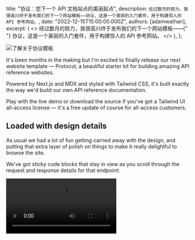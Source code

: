 

  title: "协议：您下一个 API 文档站点的美丽起点",
  description: `经过数月的努力，我很高兴终于发布我们的下一个网站模板——协议，这是一个美丽的入门套件，用于构建惊人的 API 参考网站。`,
  date: "2022-12-15T15:00:00.000Z",
  authors: [adamwathan],
  excerpt: (
    <>
      经过数月的努力，我很高兴终于发布我们的下一个网站模板——{" "}
      <Link href="https://tailwindui.com/templates/protocol">协议</Link>，这是一个美丽的入门套件，用于构建惊人的 API 参考网站。
    </>
  ),
};

<Link href="https://tailwindui.com/templates/protocol">
  <Image alt="了解关于协议模板" src={home} />
</Link>

It's been months in the making but I'm excited to finally release our next website template — <Link href="https://tailwindui.com/templates/protocol">Protocol</Link>, a beautiful starter kit for building amazing API reference websites.

Powered by Next.js and MDX and styled with Tailwind CSS, it's built exactly the way we'd build our own API reference documentation.

Play with the <Link href="https://protocol.tailwindui.com/">live demo</Link> or <Link href="https://tailwindui.com/templates/protocol">download the source</Link> if you've got a Tailwind UI all-access license — it's a free update of course for all-access customers.

## Loaded with design details

As usual we had a lot of fun getting carried away with the design, and putting that extra layer of polish on things to make it really delightful to browse the site.

We've got sticky code blocks that stay in view as you scroll through the request and response details for that endpoint:

<Video src="https://assets.tailwindcss.com/blog/2022-12-15-protocol-api-documentation-template/sticky-code-blocks.mp4" />

There's also this beautiful hover effect on the homepage cards — it follows your mouse cursor with this gradient glow that uncovers a subtle background pattern:

<Video src="https://assets.tailwindcss.com/blog/2022-12-15-protocol-api-documentation-template/hovering-cards.mp4" />

My favorite detail though has to be the sidebar navigation, which tracks the visible page content but using a sort of "minimap" strategy, where _all_ visible page sections are highlighted:

<Video src="https://assets.tailwindcss.com/blog/2022-12-15-protocol-api-documentation-template/animated-sidebar.mp4" />

Watching this animate as you scroll through the page is really a sight to behold — props to <Link href="https://www.framer.com/motion/">Framer Motion</Link> for doing the heavy lifting here as usual. Even if I absolutely hated React I'm pretty sure I'd still use it just to use this library, it's really that good.

## The developer experience we'd want ourselves

We spent a lot of time deciding how to wire up the actual content on this one. We explored a bunch of different options for autogenerating documentation using different standards, but for my tastes anyways it all felt a little restrictive.

Personally I want to be able to just write exactly the documentation I want. So for Protocol, we optimized for maximum control but with a lot of authoring conveniences that make it really easy to write exactly what you want, _fast_.

You write your endpoint documentation in MDX, mixing in a handful of little components we provide to structure things quickly:

````jsx
// [!code filename:messages.mdx]
## 创建一条消息 {{ tag: 'POST', label: '/v1/messages' }}

<Row>
  <Col>

    发布一条新消息到特定对话中。

    ### 必需属性

    <Properties>
      <Property name="conversation_id" type="string">
        消息所属对话的唯一标识符。
      </Property>
      <Property name="message" type="string">
        消息内容。
      </Property>
    </Properties>

  </Col>
  <Col sticky>

    <CodeGroup title="请求" tag="POST" label="/v1/messages">

    ```bash {{ title: 'cURL' }}
    curl https://api.protocol.chat/v1/messages \
      -H "Authorization: Bearer {token}" \
      -d conversation_id="xgQQXg3hrtjh7AvZ" \
      -d message="你就是法国人所说的 'les incompetents.'"
    ```

    ```js
    const client = new ApiClient(token)
    await client.messages.create({
      conversation_id: 'xgQQXg3hrtjh7AvZ',
      message: '你就是法国人所说的 'les incompetents.'',
    })
    ```

    </CodeGroup>

    ```json {{ title: '响应' }}
    {
      "id": "gWqY86BMFRiH5o11",
      "conversation_id": "xgQQXg3hrtjh7AvZ",
      "message": "你就是法国人所说的 'les incompetents.'",
      "reactions": [],
      "created_at": 692233200,
    }
    ```

  </Col>
</Row>
````

这将生成如下的文档：

<Image alt="MDX 源生成的文档示例" src={documentation} />

为了真正完善编写体验，我们甚至构建了 <Link href="https://www.npmjs.com/package/mdx-annotations">mdx-annotations</Link>——一个新库，将我们在使用 <Link href="https://markdoc.dev/">Markdoc</Link> 时喜爱的注释功能引入到 MDX。

它让您可以通过使用一个对象对标记进行注释，将 props 传递到 MDX 内容中的标签中，如下标题所示：

```mdx
## 创建一条消息 { tag: 'POST', label: '/v1/messages' }
```

...这将被转换为以下 JSX：

```jsx
<Heading level={2} tag="POST" label="/v1/messages">
  创建一条消息
</Heading>
```

这使您可以更加快速地进行编写，因为您可以继续使用 Markdown，而不必深入到原始 JSX 中仅仅是为了传递一些额外的数据。

## 可调适的设计

我认为这个模板将对很多人非常有用，因此对我们来说，能够轻松自定义设计以匹配您品牌的样式非常重要。

我们故意设计了我们在网站中使用的插图背景图案，使其对基本上任何人都感觉“与品牌契合”——您可以看出这是专业设计师的作品，但它简单，并且主题偏向于“技术”，这正是所有 API 参考网站共通的特点。

<Image alt="包含在该模板中的插图背景图案" src={texture} />

我们在代码中构建了该图案，而不是将其作为已经包含所有颜色的数据的资产输出，因此很容易调整以匹配您自己的配色方案。

在语法高亮方面，我们使用了 <Link href="https://github.com/shikijs/shiki">Shiki</Link>，搭配 `css-variables` 主题，使您只需选择 9 种颜色即可轻松更新语法高亮以符合您的品牌：

```css
:root {
  --shiki-color-text: theme("colors.white");
  --shiki-token-constant: theme("colors.emerald.300");
  --shiki-token-string: theme("colors.emerald.300");
  --shiki-token-comment: theme("colors.zinc.500");
  --shiki-token-keyword: theme("colors.sky.300");
  --shiki-token-parameter: theme("colors.pink.300");
  --shiki-token-function: theme("colors.violet.300");
  --shiki-token-string-expression: theme("colors.emerald.300");
  --shiki-token-punctuation: theme("colors.zinc.200");
}
```

This is a hell of a lot less work than trying to craft your own theme from scratch!

In addition to the four icons we've used in our demo, we've included another 24 icons for a bunch of common API resource types:

Check out this screenshot, where we've adapted the Protocol template as if it were being used by our friends at <Link href="https://convertkit.com/">ConvertKit</Link> to power their API reference:

Looks a lot different at a quick glance, but when you really dig in there's actually not much that has changed here at all — just updating some button and link colors, the logo, adjusting the gradient in the illustration, and picking some different syntax highlighting colors.

## Dark mode

Naturally the site includes dark mode support — it's meant for developers, do you really think we could possibly be that ignorant? You would never forgive us.

<Image alt="The Protocol template design in dark mode" src={darkmode} />

The dark mode version has lots of its own cool design details too — I love the different primary button treatment for instance.

## Command palette with Algolia DocSearch integration

We love Algolia for documentation search, and we use it for the Tailwind CSS website as well as in our <Link href="https://tailwindui.com/templates/syntax">Syntax</Link> template.

We've wired it up for Protocol as well, but this time using Algolia's headless <Link href="https://www.algolia.com/doc/ui-libraries/autocomplete/introduction/what-is-autocomplete/">autocomplete library</Link> so we had total control of the search UI:

<Video src="https://assets.tailwindcss.com/blog/2022-12-15-protocol-api-documentation-template/command-palette.mp4" />

The nice thing about this approach is we can use regular old utility classes to style everything instead of writing custom CSS to style an already-styled widget, which just feels a lot more _right_ in a Tailwind CSS project.

---

And that's it — one last Tailwind UI template to finish out 2022! We've got <Link href="https://twitter.com/jamesm/status/1597230404200968195">another one</Link> almost ready to go too, so keep an eye out for that in the new year. Going to have some pretty damn exciting Tailwind CSS v4.0 news to share soon too!
